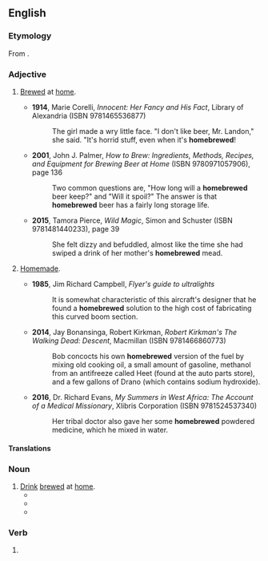 ==English==

===Etymology===
From {{compound|en|home|brewed}}.

===Adjective===
{{en-adj|-}}

# {{lb|en|of a beverage}} [[brew|Brewed]] at [[home]].
#* '''1914''', Marie Corelli, ''Innocent: Her Fancy and His Fact'', Library of Alexandria (ISBN 9781465536877)
#*: The girl made a wry little face. "I don't like beer, Mr. Landon," she said. "It's horrid stuff, even when it's '''homebrewed'''!
#* '''2001''', John J. Palmer, ''How to Brew: Ingredients, Methods, Recipes, and Equipment for Brewing Beer at Home'' (ISBN 9780971057906), page 136
#*: Two common questions are, "How long will a '''homebrewed''' beer keep?" and "Will it spoil?" The answer is that '''homebrewed''' beer has a fairly long storage life.
#* '''2015''', Tamora Pierce, ''Wild Magic'', Simon and Schuster (ISBN 9781481440233), page 39
#*: She felt dizzy and befuddled, almost like the time she had swiped a drink of her mother's '''homebrewed''' mead.
# {{lb|en|by extension}} [[homemade|Homemade]].
#* '''1985''', Jim Richard Campbell, ''Flyer's guide to ultralights''
#*: It is somewhat characteristic of this aircraft's designer that he found a '''homebrewed''' solution to the high cost of fabricating this curved boom section.
#* '''2014''', Jay Bonansinga, Robert Kirkman, ''Robert Kirkman's The Walking Dead: Descent'', Macmillan (ISBN 9781466860773)
#*: Bob concocts his own '''homebrewed''' version of the fuel by mixing old cooking oil, a small amount of gasoline, methanol from an antifreeze called Heet (found at the auto parts store), and a few gallons of Drano (which contains sodium hydroxide).
#* '''2016''', Dr. Richard Evans, ''My Summers in West Africa: The Account of a Medical Missionary'', Xlibris Corporation (ISBN 9781524537340)
#*: Her tribal doctor also gave her some '''homebrewed''' powdered medicine, which he mixed in water.

====Translations====
{{trans-top|brewed at home}}
{{trans-mid}}
{{trans-bottom}}

{{trans-see|homemade}}

===Noun===
{{en-noun|-}}

# [[drink|Drink]] [[brewed]] at [[home]]. 
#* {{quote-book|year=1888 |title=Fifty Years of a Showman's Life, Or, The Life and Travels of Van Hare |author=G. Van Hare  |page= |ISBN= |passage=They soon made friends again over a pipe and some '''homebrewed'''. }}
#* {{quote-book|year=1936 |title=Fiction Parade and Golden Book Magazine - Volume 3  |author=Francis Rufus Bellamy  |page=113 |ISBN= |passage=And they shook hands on it there and then, and Mr. Lang called for a girl to bring out some '''homebrewed''' from the cellar to make a bargain of it. }}
#* {{quote-book|year=2003|title=Just in Time  |author=Judith Lansdowne  |page=131 |ISBN=0821774212 |passage=Because you actually came inside and sat down and are drinking '''homebrewed''' with a smile on your face. Because you brought your hound in with you and he's drinking '''homebrewed''' as well. }}

===Verb===
{{head|en|verb form}}

# {{en-past of|homebrew}}
